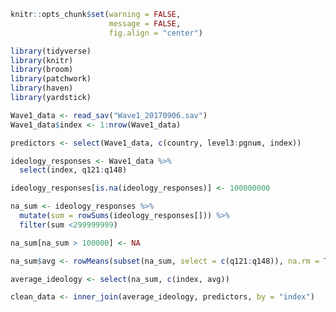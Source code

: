 ```r
knitr::opts_chunk$set(warning = FALSE, 
                      message = FALSE, 
                      fig.align = "center")
```

```r
library(tidyverse)
library(knitr)
library(broom)
library(patchwork)
library(haven)
library(yardstick)
```

```r
Wave1_data <- read_sav("Wave1_20170906.sav")
Wave1_data$index <- 1:nrow(Wave1_data)

predictors <- select(Wave1_data, c(country, level3:pgnum, index))
```

```r
ideology_responses <- Wave1_data %>%
  select(index, q121:q148)
```

```r
ideology_responses[is.na(ideology_responses)] <- 100000000
```

```r
na_sum <- ideology_responses %>%
  mutate(sum = rowSums(ideology_responses[])) %>%
  filter(sum <299999999)

na_sum[na_sum > 100000] <- NA

na_sum$avg <- rowMeans(subset(na_sum, select = c(q121:q148)), na.rm = TRUE)

average_ideology <- select(na_sum, c(index, avg))
```

```r
clean_data <- inner_join(average_ideology, predictors, by = "index")
```

